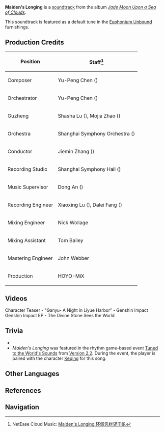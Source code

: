 {{Soundtrack Infobox
|title          =
|image          = Jade Moon Upon a Sea of Clouds.png
|album          = Jade Moon Upon a Sea of Clouds
|disc           = 1
|number         = 04
|featured       =
|featured2      =
|featured3      =
|featured_disc  =
|featured_disc2 =
|featured_disc3 =
|youtube_id     = t1O7LpOTBfM
|youtube_time   = 461
|spotify_id     = 2n2vIuYG7G8ATgjM4sY4VQ
|played_in      = Liyue Harbor; Mt. Tianheng
|during         = [[Sea of Clouds]]
|domain         =
|previous       = Relaxation in Liyue
|next           = Sun Rises in Liyue
}}
'''Maiden's Longing''' is a [[soundtrack]] from the album ''[[Jade Moon Upon a Sea of Clouds]]''.

This soundtrack is featured as a default tune in the [[Euphonium Unbound]] furnishings.

==Production Credits==
{| class="wikitable" style="text-align:left; height:0.5em"
! Position
! Staff<ref>NetEase Cloud Music: [https://music.163.com/#/song?id=1492275678 Maiden's Longing 环佩凭栏望千帆]</ref>
|-
! Composer
| Yu-Peng Chen ({{zh|陈致逸}})
|-
! Orchestrator
| Yu-Peng Chen ({{zh|陈致逸}})
|-
! Guzheng
| Shasha Lu ({{zh|陆莎莎}}), Mojia Zhao ({{zh|赵墨佳}})
|-
! Orchestra
| Shanghai Symphony Orchestra ({{zh|上海交响乐团}})
|-
! Conductor
| Jiemin Zhang ({{zh|张洁敏}})
|-
! Recording Studio
| Shanghai Symphony Hall ({{zh|上海交响乐团音乐厅}})
|-
! Music Supervisor
| Dong An ({{zh|安栋}})
|-
! Recording Engineer
| Xiaoxing Lu ({{zh|陆晓幸}}), Dalei Fang ({{zh|房大磊}})
|-
! Mixing Engineer
| Nick Wollage
|-
! Mixing Assistant
| Tom Bailey
|-
! Mastering Engineer
| John Webber
|-
! Production
| HOYO-MiX
|}
==Videos==
<gallery>
Character Teaser - "Ganyu- A Night in Liyue Harbor" - Genshin Impact 
Genshin Impact EP - The Divine Stone Sees the World
</gallery>

==Trivia==
* {{Transclude|Moon in One's Cup|MoonCup|section=1}}
* ''Maiden's Longing'' was featured in the rhythm game-based event [[Tuned to the World's Sounds]] from [[Version 2.2]]. During the event, the player is paired with the character [[Keqing]] for this song.

==Other Languages==
{{Other Languages
|en      = Maiden's Longing
|zhs     = 环佩凭栏望千帆
|zhs_rm  = Huánpèi Pínglán Wàng Qiānfān
|zht     = 環佩憑欄望千帆
|zht_rm  = Huánpèi Pínglán Wàng Qiānfán
|zh_tl   = The Maiden Leans Upon the Railing, Gazing Upon a Thousand Sails
|zh_note = The phrase {{Zh|{{wt|环佩}}|huánpèi|jade pendant}} is used to figuratively refer to a beautiful maiden.
|ja      = 乙女の待ち続け
|ja_rm   = Otome no Machi-tsudzuke
|ja_tl   = Maiden's Await
|ko      = Maiden's Longing<ref name="Euph-Default">{{Ref/Furnishing|Euphonium Unbound|note=Default Soundtrack; Korean, Spanish, French, Russian, Thai, Vietnamese, German, Indonesian, Portuguese, Turkish, Italian}}</ref>
|es      = Maiden's Longing<ref name="Euph-Default" />
|fr      = Maiden's Longing<ref name="Euph-Default" />
|ru      = Maiden's Longing<ref name="Euph-Default" />
|th      = Maiden's Longing<ref name="Euph-Default" />
|vi      = Mỹ Nhân Trông Ngóng Cánh Buồm Xa Xa<ref name="Euph-Default" />
|vi_tl   = 
|de      = Maiden’s Longing<ref name="Euph-Default" />
|id      = Maiden's Longing<ref name="Euph-Default" />
|pt      = Maiden's Longing<ref name="Euph-Default" />
|tr      = Maiden's Longing<ref name="Euph-Default" />
|it      = Maiden's Longing<ref name="Euph-Default" />
}}

==References==
{{Reflist}}

==Navigation==
{{Soundtrack Navbox|Jade Moon Upon a Sea of Clouds}}